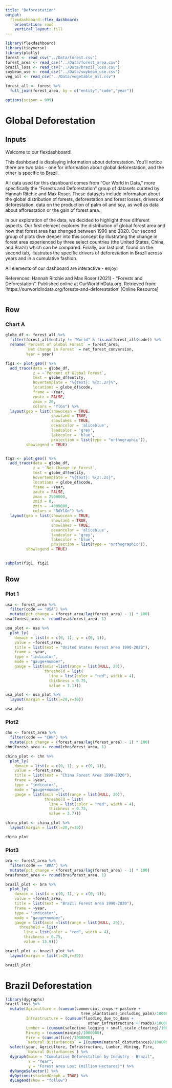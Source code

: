 ```yaml
---
title: "Deforestation"
output: 
  flexdashboard::flex_dashboard:
    orientation: rows
    vertical_layout: fill
---
```


```r
library(flexdashboard)
library(tidyverse)
library(plotly)
forest <- read_csv("../Data/forest.csv")
forest_area <- read_csv("../Data/forest_area.csv")
brazil_loss <- read_csv("../Data/brazil_loss.csv")
soybean_use <- read_csv("../Data/soybean_use.csv")
veg_oil <- read_csv("../Data/vegetable_oil.csv")

forest_all <- forest %>%
  full_join(forest_area, by = c("entity","code","year"))

options(scipen = 999)
```

Global Deforestation
=======================================================================
Inputs {.sidebar}
-------------------------------------
Welcome to our flexdashboard! 

This dashboard is displaying information about deforestation. You'll notice there 
are two tabs - one for information about global deforestation, and the other is 
specific to Brazil. 

All data used for this dashboard comes from "Our World in Data," more specifically 
the "Forests and Deforestation" group of datasets curated by Hannah Ritchie and 
Max Roser. These datasets include information about the global distribution of 
forests, deforestation and forest losses, drivers of deforestation, data on the production of palm oil and soy, as well as data about afforestation or the gain 
of forest area. 

In our exploration of the data, we decided to highlight three different aspects. 
Our first element explores the distribution of global forest area and 
how that forest area has changed between 1990 and 2020. Our second group of plots 
dive deeper into this concept by illustrating the change in forest area experienced 
by three select countries (the United States, China, and Brazil) which can be compared.
Finally, our last plot, found on the second tab, illustrates the specific drivers 
of deforestation in Brazil across years and in a cumulative fashion. 

All elements of our dashboard are interactive - enjoy! 

References: 
Hannah Ritchie and Max Roser (2021) - "Forests and Deforestation". Published online at OurWorldInData.org. Retrieved from: 'https://ourworldindata.org/forests-and-deforestation' [Online Resource]

```r

```

Row {data-height=500}
-----------------------------------------------------------------------

### Chart A

```r
globe_df <- forest_all %>% 
  filter(forest_all$entity != "World" & !is.na(forest_all$code)) %>% 
  rename(`Percent of Global Forest` = forest_area,
         `Net Change in Forest` = net_forest_conversion,
         Year = year)

fig1 <- plot_geo() %>%
  add_trace(data = globe_df,
            z = ~`Percent of Global Forest`,
            text = globe_df$entity, 
            hovertemplate = "%{text}: %{z:.2r}%", 
            locations = globe_df$code,
            frame = ~Year,
            zauto = FALSE,
            zmax = 20,
            colors = "YlGn") %>%
  layout(geo = list(showocean = TRUE,
                    showland = TRUE,
                    showlakes = TRUE,
                    oceancolor = 'aliceblue',
                    landcolor = 'grey',
                    lakecolor = 'blue',
                    projection = list(type = "orthographic")),
         showlegend = TRUE)


fig2 <- plot_geo() %>%
  add_trace(data = globe_df,
            z = ~`Net Change in Forest`,
            text = globe_df$entity, 
            hovertemplate = "%{text}: %{z:.2s}",
            locations = globe_df$code,
            frame = ~Year,
            zauto = FALSE,
            zmax = 2500000,
            zmid = 0,
            zmin = -4000000,
            colors = "RdYlGn") %>%
  layout(geo = list(showocean = TRUE,
                    showland = TRUE,
                    showlakes = TRUE,
                    oceancolor = 'aliceblue',
                    landcolor = 'grey',
                    lakecolor = 'blue',
                    projection = list(type = "orthographic")),
         showlegend = TRUE)
         

subplot(fig1, fig2)
```

Row {data-height=500}
-----------------------------------------------------------------------

### Plot 1

```r
usa <- forest_area %>%
  filter(code == "USA") %>%
  mutate(pct_change = (forest_area/lag(forest_area) - 1) * 100)
usa$forest_area <- round(usa$forest_area, 1)

usa_plot <- usa %>%
  plot_ly(
    domain = list(x = c(0, 1), y = c(0, 1)),
    value = ~forest_area,
    title = list(text = "United States Forest Area 1990-2020"),
    frame = ~year,
    type = "indicator",
    mode = "gauge+number",
    gauge = list(axis =list(range = list(NULL, 20)),
                 threshold = list(
                   line = list(color = "red", width = 4),
                   thickness = 0.75,
                   value = 7.1)))

usa_plot <- usa_plot %>%
  layout(margin = list(l=20,r=30))

usa_plot
```

### Plot2

```r
chn <- forest_area %>%
  filter(code == "CHN") %>%
  mutate(pct_change = (forest_area/lag(forest_area) - 1) * 100)
chn$forest_area <- round(chn$forest_area, 1)

china_plot <- chn %>%
  plot_ly(
    domain = list(x = c(0, 1), y = c(0, 1)),
    value = ~forest_area,
    title = list(text = "China Forest Area 1990-2020"),
    frame = ~year,
    type = "indicator",
    mode = "gauge+number",
    gauge = list(axis =list(range = list(NULL, 20)),
                 threshold = list(
                   line = list(color = "red", width = 4),
                   thickness = 0.75,
                   value = 3.7)))

china_plot <- china_plot %>%
  layout(margin = list(l=20,r=30))

china_plot
```

### Plot3

```r
bra <- forest_area %>%
  filter(code == "BRA") %>%
  mutate(pct_change = (forest_area/lag(forest_area) - 1) * 100)
bra$forest_area <- round(bra$forest_area, 1)

brazil_plot <- bra %>%
  plot_ly(
    domain = list(x = c(0, 1), y = c(0, 1)),
    value = ~forest_area,
    title = list(text = "Brazil Forest Area 1990-2020"),
    frame = ~year,
    type = "indicator",
    mode = "gauge+number",
    gauge = list(axis =list(range = list(NULL, 20)),
      threshold = list(
        line = list(color = "red", width = 4),
        thickness = 0.75,
        value = 13.9)))

brazil_plot <- brazil_plot %>%
  layout(margin = list(l=20,r=30))

brazil_plot
```

Brazil Deforestation
==========================================================================

```r
library(dygraphs)
brazil_loss %>% 
  mutate(Agriculture = (cumsum(commercial_crops + pasture + 
                                 tree_plantations_including_palm)/1000000), 
         Infrastructure = (cumsum(flooding_due_to_dams + 
                                    other_infrastructure + roads)/1000000), 
         Lumber = (cumsum(selective_logging + small_scale_clearing)/1000000), 
         Mining = (cumsum(mining)/1000000), 
         Fire = (cumsum(fire)/1000000), 
         `Natural Disturbances` = I(cumsum(natural_disturbances)/1000000)) %>% 
  select(year, Agriculture, Infrastructure, Lumber, Mining, Fire, 
         `Natural Disturbances`) %>% 
  dygraph(main = "Cumulative Deforestation by Industry - Brazil",
          x = "Year", 
          y = "Forest Area Lost (million Hectares)") %>% 
  dyRangeSelector() %>% 
  dyOptions(stackedGraph = TRUE) %>% 
  dyLegend(show = "follow")
```

